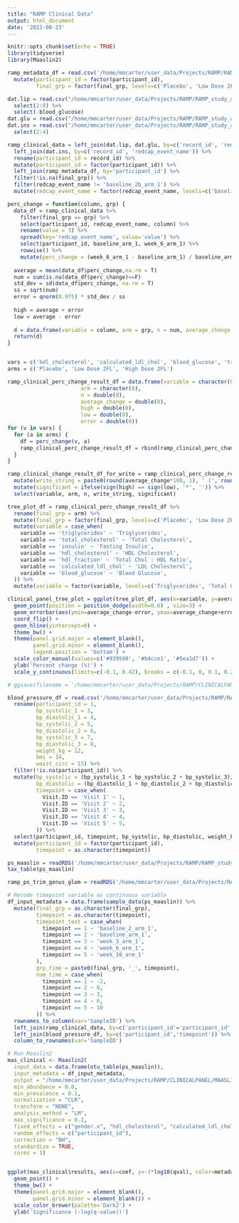 ```yaml
---
title: "RAMP Clinical Data"
output: html_document
date: '2022-08-23'
---
```


```r
knitr::opts_chunk$set(echo = TRUE)
library(tidyverse)
library(Maaslin2)
```

```r
ramp_metadata_df = read.csv('/home/mmcarter/user_data/Projects/RAMP/RAMP_study_analysis/metadata/RAMP_participant_metadata.csv') %>%
  mutate(participant_id = factor(participant_id),
         final_grp = factor(final_grp, levels=c('Placebo', 'Low Dose 2FL', 'High Dose 2FL')))

```


```r
dat.lip = read.csv("/home/mmcarter/user_data/Projects/RAMP/RAMP_study_analysis/data/CLINICAL_DATA/RAMP_Lipids_RawDATA.csv",header = T) %>%
  select(2:8) %>%
  select(-blood_glucose)
dat.glu = read.csv("/home/mmcarter/user_data/Projects/RAMP/RAMP_study_analysis/data/CLINICAL_DATA/RAMP_Glucose_RawDATA.csv",header = T)
dat.ins = read.csv("/home/mmcarter/user_data/Projects/RAMP/RAMP_study_analysis/data/CLINICAL_DATA/RAMP_Insulin_RawDATA.csv",header = T) %>%
  select(2:4)

ramp_clinical_data = left_join(dat.lip, dat.glu, by=c('record_id', 'redcap_event_name')) %>%
  left_join(dat.ins, by=c('record_id', 'redcap_event_name')) %>%
  rename(participant_id = record_id) %>%
  mutate(participant_id = factor(participant_id)) %>%
  left_join(ramp_metadata_df, by='participant_id') %>%
  filter(!is.na(final_grp)) %>%
  filter(redcap_event_name != 'baseline_2b_arm_1') %>%
  mutate(redcap_event_name = factor(redcap_event_name, levels=c('baseline_2_arm_1', 'baseline_arm_1', 'week_3_arm_1', 'week_6_arm_1', 'week_10_arm_1')))

```

```r
perc_change = function(column, grp) {
  data_df = ramp_clinical_data %>% 
    filter(final_grp == grp) %>%
    select(participant_id, redcap_event_name, column) %>%
    rename(value = 3) %>%
    spread(key='redcap_event_name', value='value') %>%
    select(participant_id, baseline_arm_1, week_6_arm_1) %>%
    rowwise() %>%
    mutate(perc_change = (week_6_arm_1 - baseline_arm_1) / baseline_arm_1)
  
  average = mean(data_df$perc_change,na.rm = T)
  num = sum(is.na(data_df$perc_change)==F)
  std_dev = sd(data_df$perc_change, na.rm = T)
  ss = sqrt(num)
  error = qnorm(0.975) * std_dev / ss
  
  high = average + error
  low = average - error
  
  d = data.frame(variable = column, arm = grp, n = num, average_change = average, high = high, low = low, error = error)
  return(d)
}


vars = c('hdl_cholesterol', 'calculated_ldl_chol', 'blood_glucose', 'triglycerides', 'total_cholesterol', 'insulin')
arms = c('Placebo', 'Low Dose 2FL', 'High Dose 2FL')

ramp_clinical_perc_change_result_df = data.frame(variable = character(0), 
                       arm = character(0), 
                       n = double(0),
                       average_change = double(0), 
                       high = double(0), 
                       low = double(0),
                       error = double(0))
for (v in vars) {
  for (a in arms) {
    df = perc_change(v, a)
    ramp_clinical_perc_change_result_df = rbind(ramp_clinical_perc_change_result_df, df)
  }
}

ramp_clinical_change_result_df_for_write = ramp_clinical_perc_change_result_df %>% 
  mutate(write_string = paste0(round(average_change*100, 1), ' (', round(low*100, 1), ', ', round(high*100, 1), ')')) %>% 
  mutate(significant = ifelse(sign(high) == sign(low), '*', '')) %>%
  select(variable, arm, n, write_string, significant)

tree_plot_df = ramp_clinical_perc_change_result_df %>%
  rename(final_grp = arm) %>%
  mutate(final_grp = factor(final_grp, levels=c('Placebo', 'Low Dose 2FL', 'High Dose 2FL'))) %>%
  mutate(variable = case_when(
    variable == 'triglycerides' ~ 'Triglycerides',
    variable == 'total_cholesterol' ~ 'Total Cholesterol',
    variable == 'insulin' ~ 'Fasting Insulin',
    variable == 'hdl_cholesterol' ~ 'HDL Cholesterol',
    variable == 'hdl_fraction' ~ 'Total Chol : HDL Ratio',
    variable == 'calculated_ldl_chol' ~ 'LDL Cholesterol',
    variable == 'blood_glucose' ~ 'Blood Glucose',
  )) %>%
  mutate(variable = factor(variable, levels=c('Triglycerides', 'Total Cholesterol', 'HDL Cholesterol', 'LDL Cholesterol', 'Fasting Insulin', 'Blood Glucose')))

clinical_panel_tree_plot = ggplot(tree_plot_df, aes(x=variable, y=average_change, color=final_grp)) +
  geom_point(position = position_dodge(width=0.6) , size=3) +
  geom_errorbar(aes(ymin=average_change-error, ymax=average_change+error), position = position_dodge(width=0.6) , width=0.0, size=2) +
  coord_flip() +
  geom_hline(yintercept=0) +
  theme_bw() +
  theme(panel.grid.major = element_blank(),
        panel.grid.minor = element_blank(),
        legend.position = 'bottom') +
  scale_color_manual(values=c('#939598', '#b4cce1', '#5ea1d7')) +
  ylab('Percent change (%)') +
  scale_y_continuous(limits=c(-0.1, 0.42), breaks = c(-0.1, 0, 0.1, 0.2, 0.3, 0.4), labels=c('-10', '0', '10', '20', '30', '40')) 

# ggsave(filename = '/home/mmcarter/user_data/Projects/RAMP/CLINICALPANEL/figures/220301_clinical_panel_forest_plot.png', plot = clinical_panel_tree_plot, units = c('in'), width=6, height=4)

```
```r
blood_pressure_df = read.csv('/home/mmcarter/user_data/Projects/RAMP/RAMP_study_analysis/data/CLINICAL_DATA/RAMP_BloodPressure_RawDATA.csv') %>%
  rename(participant_id = 1,
         bp_systolic_1 = 3,
         bp_diastolic_1 = 4,
         bp_systolic_2 = 5,
         bp_diastolic_2 = 6,
         bp_systolic_3 = 7,
         bp_diastolic_3 = 8,
         weight_kg = 12,
         bmi = 14,
         waist_circ = 15) %>%
  filter(!is.na(participant_id)) %>%
  mutate(bp_systolic = (bp_systolic_1 + bp_systolic_2 + bp_systolic_3)/3,
         bp_diastolic = (bp_diastolic_1 + bp_diastolic_2 + bp_diastolic_3)/3,
         timepoint = case_when(
           Visit.ID == 'Visit 1' ~ 1,
           Visit.ID == 'Visit 2' ~ 2,
           Visit.ID == 'Visit 3' ~ 3,
           Visit.ID == 'Visit 4' ~ 4,
           Visit.ID == 'Visit 5' ~ 5,
         )) %>%
  select(participant_id, timepoint, bp_systolic, bp_diastolic, weight_kg, bmi, waist_circ) %>%
  mutate(participant_id = factor(participant_id),
         timepoint = as.character(timepoint))

```

```r
ps_maaslin = readRDS('/home/mmcarter/user_data/Projects/RAMP/RAMP_study_analysis/data/16S/phyloseq_object_for_maaslin.rds')
tax_table(ps_maaslin)

ramp_ps_trim_genus_glom = readRDS('/home/mmcarter/user_data/Projects/RAMP/RAMP_study_analysis/data/16S/phyloseq_object_trimmed_genus_glom.rds')

# Recode timepoint variable as continuous variable
df_input_metadata = data.frame(sample_data(ps_maaslin)) %>%
  mutate(final_grp = as.character(final_grp),
         timepoint = as.character(timepoint),
         timepoint_text = case_when(
           timepoint == 1 ~ 'baseline_2_arm_1',
           timepoint == 2 ~ 'baseline_arm_1',
           timepoint == 3 ~ 'week_3_arm_1',
           timepoint == 4 ~ 'week_6_arm_1',
           timepoint == 5 ~ 'week_10_arm_1'
         ),
         grp_time = paste0(final_grp, '_', timepoint),
         num_time = case_when(
           timepoint == 1 ~ -2,
           timepoint == 2 ~ 0,
           timepoint == 3 ~ 3,
           timepoint == 4 ~ 6,
           timepoint == 5 ~ 10
         )) %>%
  rownames_to_column(var='SampleID') %>%
  left_join(ramp_clinical_data, by=c('participant_id'='participant_id','timepoint_text'='redcap_event_name')) %>%
  left_join(blood_pressure_df, by=c('participant_id','timepoint')) %>%
  column_to_rownames(var='SampleID')

# Run Maaslin2
mas_clinical <- Maaslin2(
  input_data = data.frame(otu_table(ps_maaslin)),
  input_metadata = df_input_metadata,
  output = "/home/mmcarter/user_data/Projects/RAMP/CLINICALPANEL/MAASLIN",
  min_abundance = 0.0,
  min_prevalence = 0.1,
  normalization = "CLR",
  transform = "NONE",
  analysis_method = "LM",
  max_significance = 0.2,
  fixed_effects = c("gender.x", "hdl_cholesterol", "calculated_ldl_chol", "triglycerides", "blood_glucose", "insulin"),
  random_effects = c("participant_id"),
  correction = "BH",
  standardize = TRUE,
  cores = 1)


ggplot(mas_clinical$results, aes(x=coef, y=-1*log10(qval), color=metadata)) +
  geom_point() +
  theme_bw() +
  theme(panel.grid.major = element_blank(),
        panel.grid.minor = element_blank()) +
  scale_color_brewer(palette='Dark2') +
  ylab('Significance (-log(q-value))')


```

